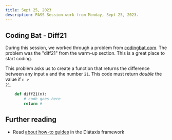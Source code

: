 ```yaml
---
title: Sept 25, 2023
description: PASS Session work from Monday, Sept 25, 2023.
---
```

## Coding Bat - Diff21

During this session, we worked through a problem from [codingbat.com](https://codingbat.com/python). 
The problem was the "diff21" from the warm-up section. This is a great place to 
start coding.

This problem asks us to create a function that returns the difference between any input <code>n</code>
and the number <code>21</code>. This code must return *double* the value if <code>n > 21</code>.

```python
    def diff21(n):
        # code goes here
        return #
```
## Further reading

- Read [about how-to guides](https://diataxis.fr/how-to-guides/) in the Diátaxis framework

